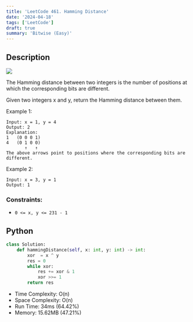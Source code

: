 ```yaml
---
title: 'LeetCode 461. Hamming Distance'
date: '2024-04-18'
tags: ['LeetCode']
draft: true
summary: 'Bitwise (Easy)'
---
```


## Description

[![](https://img.shields.io/badge/Easy-green)](https://leetcode.com/problems/hamming-distance/)

The Hamming distance between two integers is the number of positions at which the corresponding bits are different.

Given two integers x and y, return the Hamming distance between them.

Example 1:
```
Input: x = 1, y = 4
Output: 2
Explanation:
1   (0 0 0 1)
4   (0 1 0 0)
       ↑   ↑
The above arrows point to positions where the corresponding bits are different.
```

Example 2:
```
Input: x = 3, y = 1
Output: 1
```

### Constraints:

-  `0 <= x, y <= 231 - 1`

## Python
```python
class Solution:
    def hammingDistance(self, x: int, y: int) -> int:
        xor  = x ^ y
        res = 0
        while xor:
            res += xor & 1
            xor >>= 1
        return res
```
- Time Complexity: O(n)
- Space Complexity: O(n)
- Run Time: 34ms (64.42%)
- Memory: 15.62MB (47.21%)
